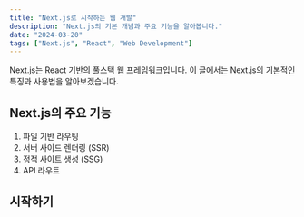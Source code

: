 ---
title: "Next.js로 시작하는 웹 개발"
description: "Next.js의 기본 개념과 주요 기능을 알아봅니다."
date: "2024-03-20"
tags: ["Next.js", "React", "Web Development"]
---

Next.js는 React 기반의 풀스택 웹 프레임워크입니다. 이 글에서는 Next.js의 기본적인 특징과 사용법을 알아보겠습니다.

## Next.js의 주요 기능

1. 파일 기반 라우팅
2. 서버 사이드 렌더링 (SSR)
3. 정적 사이트 생성 (SSG)
4. API 라우트

## 시작하기
